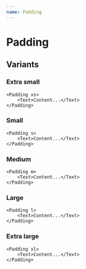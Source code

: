 ```yaml
---
name: Padding
---
```


# Padding


<StylerProvider><div /></StylerProvider>

## Variants

### Extra small

    <Padding xs>
        <Text>Content...</Text>
    </Padding>

### Small

    <Padding s>
        <Text>Content...</Text>
    </Padding>

### Medium

    <Padding m>
        <Text>Content...</Text>
    </Padding>

### Large

    <Padding l>
        <Text>Content...</Text>
    </Padding>

### Extra large

    <Padding xl>
        <Text>Content...</Text>
    </Padding>